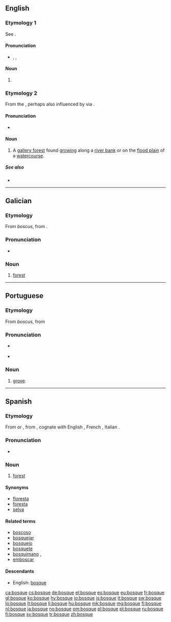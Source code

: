 ==English==

===Etymology 1===
See {{term|bosk|lang=en}}.

====Pronunciation====
* {{a|RP}} {{enPR|bŏsk}}, {{IPA|/bɒsk/}}, {{X-SAMPA|/bQsk/}}

====Noun====
{{en-noun}}

# {{rare spelling of|bosk}} {{defdate|19th century}}

===Etymology 2===
From the {{etyl|es|en}} {{term|bosque||forest|lang=es}}, perhaps also influenced by {{term|bosk|lang=en}} via {{term|bosque#Etymology 1|bosque (bosk)}}.

====Pronunciation====
* {{IPA|/ˈbɒsˌkeɪ/|lang=en}}

====Noun====
{{en-noun}}

# {{context|southern|_|US|lang=en}} A [[gallery forest]] found [[grow]]ing along a [[river bank]] or on the [[flood plain]] of a [[watercourse]].

=====See also=====
* {{pedialite}}

----

==Galician==

===Etymology===
From {{etyl|LL.|gl}} ''boscus'', from {{etyl|gem-pro|gl}} {{recons|buskaz|lang=gem-pro}}.

===Pronunciation===
* {{IPA|/ˈbɔske/|lang=gl}}

===Noun===
{{gl-noun|m}}

# [[forest]]

----

==Portuguese==

===Etymology===
From {{etyl|LL.|pt}} ''boscus'', from {{etyl|gem-pro|pt}} {{recons|buskaz|lang=gem-pro}}

===Pronunciation===
* {{a|Brazil}} {{IPA|/ˈbɔʃki/|lang=pt}}
* {{a|Portugal}} {{IPA|/ˈbɔʃkɨ/|lang=pt}}

===Noun===
{{pt-noun|m}}

# [[grove]].

----

==Spanish==

===Etymology===
From {{etyl|LL.|es}} {{term|boscus|lang=la}} or {{term|buscus|lang=la}}, from {{etyl|gem-pro|es}} {{recons|buskaz|lang=gem-pro}}, cognate with English {{term|bush|lang=en}}, French {{term|bois|lang=fr}}, Italian {{term|bosco|lang=it}}.

===Pronunciation===
* {{IPA|/ˈboske/|lang=es}}

===Noun===
{{es-noun|m}}

# [[forest]]

====Synonyms====
* [[floresta]]
* [[foresta]]
* [[selva]]

====Related terms====
* [[boscoso]]
* [[bosquejar]] {{pos_v}}
* [[bosquejo]] {{m}}
* [[bosquete]] {{m}}
* [[bosquimano]] {{pos_a}}, {{m}}
* [[emboscar]]

====Descendants====
* English: [[bosque#Etymology 2|bosque]]

[[ca:bosque]]
[[cs:bosque]]
[[de:bosque]]
[[el:bosque]]
[[es:bosque]]
[[eu:bosque]]
[[fr:bosque]]
[[gl:bosque]]
[[ko:bosque]]
[[hy:bosque]]
[[io:bosque]]
[[is:bosque]]
[[it:bosque]]
[[sw:bosque]]
[[lo:bosque]]
[[lt:bosque]]
[[li:bosque]]
[[hu:bosque]]
[[mk:bosque]]
[[mg:bosque]]
[[fj:bosque]]
[[nl:bosque]]
[[ja:bosque]]
[[no:bosque]]
[[om:bosque]]
[[pl:bosque]]
[[pt:bosque]]
[[ru:bosque]]
[[fi:bosque]]
[[sv:bosque]]
[[tr:bosque]]
[[zh:bosque]]